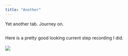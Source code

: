 ```yaml
---
title: "Another"
---
```


Yet another tab. Journey on.

```{}
```

Here is a pretty good looking current step recording I did.\
\
![](pics/Good%20Istep%20Pefect.jpg)
